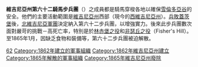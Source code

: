 {{expand|time=2007-10-16T12:48:49Z}}
{{Infobox military unit
|unit_name= 維吉尼亞州第六十二騎馬步兵團
| image= Flag of Virginia (1861).png
| image_size = 150
|caption= 維吉尼亞州州旗（1861年）
|dates= 1862年9月－1865年4月
|country= {{Flag|Confederate States of America}}
|allegiance={{flag|Virginia|1861}}
|branch={{army|CSA}}
|type=
|role= [[骑兵|骑兵]]<br />[[步兵|步兵]]<br />[[龍騎兵|龍騎兵]]
|nickname=Imboden's Rangers
|battles=
*[[蓋茨堡之役|蓋茨堡之役]]
*{{le|1864年河谷會戰|Valley Campaigns of 1864}}
|disbanded= 1865年4月
|notable_commanders= Colonel John D. Imboden<br />Colonel George H. Smith
}}

'''維吉尼亞州第六十二騎馬步兵團'''（{{lang-en|62nd Virginia Mounted Infantry Regiment}}）之成員都是騎馬穿梭各地以確保[[雪倫多亞谷|雪倫多亞谷]]的安全。他們的主要活動範圍是[[維吉尼亞州|維吉尼亞州]]西部（現今的[[西維吉尼亞州|西維吉尼亞州]]）。[[蓋茨堡戰役|兵敗蓋茨堡]]後，[[北維吉尼亞軍團|北維吉尼亞軍團]]決定納入第六十二步兵團，以增強實力。後來此步兵團數次面對嚴苛的挑戰－高死亡率，特別是於[[林赤堡之役|林赤堡之役]]和[[非瑟丘之役|非瑟丘之役]]（Fisher's Hill）。至1865年1月，因缺乏食物和裝備等，第六十二步兵團被迫解散。

[[Category:維吉尼亞州步兵團|62]]
[[Category:1862年建立的軍事組織|Category:1862年建立的軍事組織]]
[[Category:1862年維吉尼亞州建立|Category:1862年維吉尼亞州建立]]
[[Category:1865年解散的軍事組織|Category:1865年解散的軍事組織]]
[[Category:1865年維吉尼亞州廢除|Category:1865年維吉尼亞州廢除]]

{{US-mil-stub}}